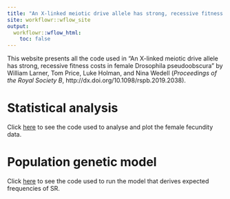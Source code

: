 ```yaml
---
title: "An X-linked meiotic drive allele has strong, recessive fitness costs in female Drosophila pseudoobscura"
site: workflowr::wflow_site
output:
  workflowr::wflow_html:
    toc: false
---
```


This website presents all the code used in "An X-linked meiotic drive allele has strong, recessive fitness costs in female Drosophila pseudoobscura" by William Larner, Tom Price, Luke Holman, and Nina Wedell (_Proceedings of the Royal Society B_, http://dx.doi.org/10.1098/rspb.2019.2038).



# Statistical analysis
Click [here](statistics.html) to see the code used to analyse and plot the female fecundity data.

# Population genetic model
Click [here](population_genetic_model.html) to see the code used to run the model that derives expected frequencies of SR.
